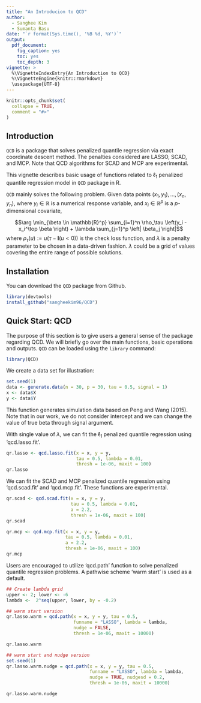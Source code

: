 ```yaml
---
title: "An Introducion to QCD"
author: 
  - Sanghee Kim
  - Sumanta Basu
date: "`r format(Sys.time(), '%B %d, %Y')`"
output:
  pdf_document:
    fig_caption: yes
    toc: yes
    toc_depth: 3
vignette: >
  %\VignetteIndexEntry{An Introduction to QCD}
  %\VignetteEngine{knitr::rmarkdown}
  \usepackage{UTF-8}
---
```


```r
knitr::opts_chunk$set(
  collapse = TRUE,
  comment = "#>"
)
```

## Introduction

`QCD` is a package that solves penalized quantile regression via exact coordinate descent method. The penalties considered are LASSO, SCAD, and MCP. Note that QCD algorithms for SCAD and MCP are experimental. 

This vignette describes basic usage of functions related to $\ell_1$ penalized quantile regression model in `QCD` package in R.

`QCD` mainly solves the following problem. Given data points $(x_1, y_1), \ldots, (x_n, y_n)$, where $y_i \in \mathbb{R}$ is a numerical response variable, and $x_i \in \mathbb{R}^p$ is a $p$-dimensional covariate,

$$\arg \min_{\beta \in \mathbb{R}^p} \sum_{i=1}^n \rho_\tau \left(y_i - x_i^\top \beta \right) + \lambda \sum_{j=1}^p \left| \beta_j \right|$$
where $\rho_\tau \left(u\right):= u \left(\tau-\mathbf{I}(u<0)\right)$ is the check loss function, and $\lambda$ is a penalty parameter to be chosen in a data-driven fashion. $\lambda$ could be a grid of values covering the entire range of possible solutions.


## Installation

You can download the `QCD` package from Github.

```r
library(devtools)
install_github("sangheekim96/QCD")
```

## Quick Start: QCD

The purpose of this section is to give users a general sense of the package regarding QCD. We will briefly go over the main functions, basic operations and outputs. `QCD` can be loaded using the `library` command:

```r
library(QCD)
```

We create a data set for illustration:

```r
set.seed(1)
data <- generate.data(n = 30, p = 30, tau = 0.5, signal = 1)
x <- data$X
y <- data$Y
```

This function generates simulation data based on Peng and Wang (2015). Note that in our work, we do not consider intercept and we can change the value of true beta through signal argument. 

With single value of $\lambda$, we can fit the $\ell_1$ penalized quantile regression using 'qcd.lasso.fit'.

```r
qr.lasso <- qcd.lasso.fit(x = x, y = y, 
                          tau = 0.5, lambda = 0.01,
                          thresh = 1e-06, maxit = 100)
qr.lasso
```

We can fit the SCAD and MCP penalized quantile regression using 'qcd.scad.fit' and 'qcd.mcp.fit'. These functions are experimental.

```r
qr.scad <- qcd.scad.fit(x = x, y = y, 
                        tau = 0.5, lambda = 0.01,
                        a = 2.2,
                        thresh = 1e-06, maxit = 100)
qr.scad
```

```r
qr.mcp <- qcd.mcp.fit(x = x, y = y, 
                      tau = 0.5, lambda = 0.01,
                      a = 2.2,
                      thresh = 1e-06, maxit = 100)
qr.mcp
```

Users are encouraged to utilize 'qcd.path' function to solve penalized quantile regression problems. A pathwise scheme 'warm start' is used as a default.

```r
## Create lambda grid
upper <- 2; lower <- -6
lambda <-  2^seq(upper, lower, by = -0.2)

## warm start version
qr.lasso.warm = qcd.path(x = x, y = y, tau = 0.5,
                         funname = "LASSO", lambda = lambda,
                         nudge = FALSE, 
                         thresh = 1e-06, maxit = 10000)

qr.lasso.warm

## warm start and nudge version
set.seed(1)
qr.lasso.warm.nudge = qcd.path(x = x, y = y, tau = 0.5,
                               funname = "LASSO", lambda = lambda,
                               nudge = TRUE, nudgesd = 0.2, 
                               thresh = 1e-06, maxit = 10000)

qr.lasso.warm.nudge
```


